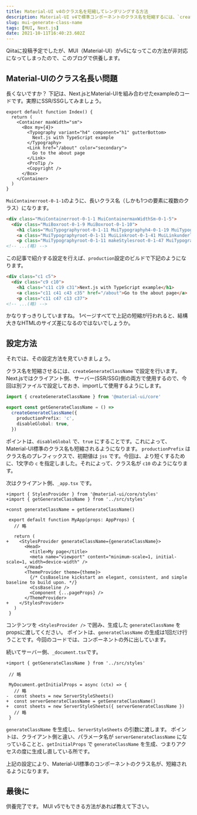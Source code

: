 ```yaml
---
title: Material-UI v4のクラス名を短縮してレンダリングする方法
description: Material-UI v4で標準コンポーネントのクラス名を短縮するには、`createGenerateClassName` を使用します。このページでは、その `createGenerateClassName` の設定方法を紹介します。
slug: mui-generate-class-name
tags: [MUI, Next.js]
date: 2021-10-11T16:40:23.602Z
---
```


Qiitaに投稿予定でしたが、MUI（Material-UI）がv5になってこの方法が非対応になってしまったので、このブログで供養します。


## Material-UIのクラス名長い問題

長くないですか？
下記は、Next.jsとMaterial-UIを組み合わせたexampleのコードです。実際にSSR/SSGしてみましょう。

```tsx
export default function Index() {
  return (
    <Container maxWidth="sm">
      <Box my={4}>
        <Typography variant="h4" component="h1" gutterBottom>
          Next.js with TypeScript example
        </Typography>
        <Link href="/about" color="secondary">
          Go to the about page
        </Link>
        <ProTip />
        <Copyright />
      </Box>
    </Container>
  )
}
```

`MuiContainerroot-0-1-1`のように、長いクラス名（しかも1つの要素に複数のクラス）になります。

```html
<div class="MuiContainerroot-0-1-1 MuiContainermaxWidthSm-0-1-5">
  <div class="MuiBoxroot-0-1-9 MuiBoxroot-0-1-10">
    <h1 class="MuiTypographyroot-0-1-11 MuiTypographyh4-0-1-19 MuiTypographygutterBottom-0-1-31">Next.js with TypeScript example</h1>
    <a class="MuiTypographyroot-0-1-11 MuiLinkroot-0-1-41 MuiLinkunderlineHover-0-1-43 MuiTypographycolorSecondary-0-1-35" href="/about">Go to the about page</a>
    <p class="MuiTypographyroot-0-1-11 makeStylesroot-0-1-47 MuiTypographybody1-0-1-13 MuiTypographycolorTextSecondary-0-1-37">
<!-- ...(略) -->
```

この記事で紹介する設定を行えば、`production`設定のビルドで下記のようになります。

```html
<div class="c1 c5">
  <div class="c9 c10">
    <h1 class="c11 c19 c31">Next.js with TypeScript example</h1>
    <a class="c11 c41 c43 c35" href="/about">Go to the about page</a>
    <p class="c11 c47 c13 c37">
<!-- ...(略) -->
```

かなりすっきりしていますね。
1ページすべてで上記の短縮が行われると、結構大きなHTMLのサイズ差になるのではないでしょうか。


## 設定方法

それでは、その設定方法を見ていきましょう。

クラス名を短縮させるには、`createGenerateClassName` で設定を行います。
Next.jsではクライアント側、サーバー(SSR/SSG)側の両方で使用するので、今回は別ファイルで設定しておき、importして使用するようにします。

```js:src/styles.ts
import { createGenerateClassName } from '@material-ui/core'

export const getGenerateClassName = () =>
  createGenerateClassName({
    productionPrefix: 'c',
    disableGlobal: true,
  })

```

ポイントは、`disableGlobal` で、`true` にすることです。これによって、Material-UI標準のクラス名も短縮されるようになります。
`productionPrefix` はクラス名のプレフィックスで、初期値は `jss` です。今回は、より短くするために、1文字の `c` を指定しました。それによって、クラス名が `c10` のようになります。

次はクライアント側、`_app.tsx` です。

```diff:pages/_app.tsx
+import { StylesProvider } from '@material-ui/core/styles'
+import { getGenerateClassName } from '../src/styles'
 
+const generateClassName = getGenerateClassName()

 export default function MyApp(props: AppProps) {
   // 略

   return (
+    <StylesProvider generateClassName={generateClassName}>
       <Head>
         <title>My page</title>
         <meta name="viewport" content="minimum-scale=1, initial-scale=1, width=device-width" />
       </Head>
       <ThemeProvider theme={theme}>
         {/* CssBaseline kickstart an elegant, consistent, and simple baseline to build upon. */}
         <CssBaseline />
         <Component {...pageProps} />
       </ThemeProvider>
+    </StylesProvider>
   )
 }
```

コンテンツを `<StylesProvider />` で囲み、生成した `generateClassName` をpropsに渡してください。
ポイントは、`generateClassName` の生成は1回だけ行うことです。今回のコードでは、コンポーネントの外に出しています。

続いてサーバー側、`_document.tsx`です。

```diff:pages/_document.tsx
+import { getGenerateClassName } from '../src/styles'

 // 略

 MyDocument.getInitialProps = async (ctx) => {
   // 略
-  const sheets = new ServerStyleSheets()
+  const serverGenerateClassName = getGenerateClassName()
+  const sheets = new ServerStyleSheets({ serverGenerateClassName })
   // 略
 }
```

`generateClassName` を生成し、`ServerStyleSheets` の引数に渡します。
ポイントは、クライアント側と違い、パラメータ名が `serverGenerateClassName` になっていることと、`getInitialProps` で `generateClassName` を生成、つまりアクセスの度に生成し直している所です。

上記の設定により、Material-UI標準のコンポーネントのクラス名が、短縮されるようになります。

## 最後に

供養完了です。
MUI v5でもできる方法があれば教えて下さい。
